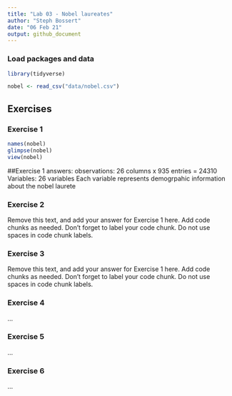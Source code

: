 ```yaml
---
title: "Lab 03 - Nobel laureates"
author: "Steph Bossert"
date: "06 Feb 21"
output: github_document
---
```


### Load packages and data

```r
library(tidyverse) 
```

```r
nobel <- read_csv("data/nobel.csv")
```

## Exercises

### Exercise 1

```r
names(nobel)
glimpse(nobel)
view(nobel)
```

##Exercise 1 answers:
observations: 26 columns x 935 entries = 24310
Variables: 26 variables
Each variable represents demogrpahic information about the nobel laurete 


### Exercise 2

Remove this text, and add your answer for Exercise 1 here.
Add code chunks as needed.
Don't forget to label your code chunk.
Do not use spaces in code chunk labels.

### Exercise 3

Remove this text, and add your answer for Exercise 1 here.
Add code chunks as needed.
Don't forget to label your code chunk.
Do not use spaces in code chunk labels.

### Exercise 4

...

### Exercise 5

...

### Exercise 6

...
